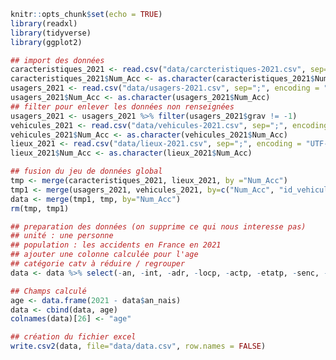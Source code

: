 ```r
knitr::opts_chunk$set(echo = TRUE)
library(readxl)
library(tidyverse)
library(ggplot2)
```

```r
## import des données
caracteristiques_2021 <- read.csv("data/carcteristiques-2021.csv", sep=";", encoding = "UTF-8")
caracteristiques_2021$Num_Acc <- as.character(caracteristiques_2021$Num_Acc)
usagers_2021 <- read.csv("data/usagers-2021.csv", sep=";", encoding = "UTF-8")
usagers_2021$Num_Acc <- as.character(usagers_2021$Num_Acc)
## filter pour enlever les données non renseignées
usagers_2021 <- usagers_2021 %>% filter(usagers_2021$grav != -1)
vehicules_2021 <- read.csv("data/vehicules-2021.csv", sep=";", encoding = "UTF-8")
vehicules_2021$Num_Acc <- as.character(vehicules_2021$Num_Acc)
lieux_2021 <- read.csv("data/lieux-2021.csv", sep=";", encoding = "UTF-8")
lieux_2021$Num_Acc <- as.character(lieux_2021$Num_Acc)
```

```r
## fusion du jeu de données global
tmp <- merge(caracteristiques_2021, lieux_2021, by ="Num_Acc")
tmp1 <- merge(usagers_2021, vehicules_2021, by=c("Num_Acc", "id_vehicule", "num_veh"))
data <- merge(tmp1, tmp, by="Num_Acc")
rm(tmp, tmp1)
```


```r
## preparation des données (on supprime ce qui nous interesse pas)
## unité : une personne
## population : les accidents en France en 2021
## ajouter une colonne calculée pour l'age
## catégorie catv à réduire / regrouper
data <- data %>% select(-an, -int, -adr, -locp, -actp, -etatp, -senc, -obs, -choc, -manv, -motor, -occutc, -catr, -voie, -v1, -v2, -circ, -nbv, -vosp, -prof, -pr, -pr1, -plan, -lartpc, -larrout, -surf, -infra, -situ, -atm)
```


```r
## Champs calculé
age <- data.frame(2021 - data$an_nais)
data <- cbind(data, age)
colnames(data)[26] <- "age"
```

```r
## création du fichier excel 
write.csv2(data, file="data/data.csv", row.names = FALSE)
```

